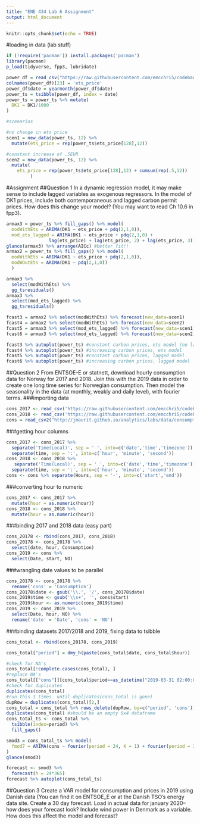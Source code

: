 ```yaml
---
title: "ENE 434 Lab 6 Assignment"
output: html_document
---
```


```r
knitr::opts_chunk$set(echo = TRUE)
```
#loading in data (lab stuff)

```r
if (!require('pacman')) install.packages('pacman')
library(pacman)
p_load(tidyverse, fpp3, lubridate)
```

```r
power_df = read_csv("https://raw.githubusercontent.com/emcchri5/codebank/main/power_df.csv")
colnames(power_df)[23] = 'ets_price'
power_df$date = yearmonth(power_df$date)
power_ts = tsibble(power_df, index = date)
power_ts = power_ts %>% mutate(
  DK1 = DK1/1000
)
```
```r
#scenarios

#no change in ets price
scen1 = new_data(power_ts, 12) %>% 
  mutate(ets_price = rep(power_ts$ets_price[128],12))

#constant increase of .5EUR
scen2 = new_data(power_ts, 12) %>%
  mutate(
    ets_price = rep(power_ts$ets_price[128],12) + cumsum(rep(.5,12))
         )
```

#Assignment
##Question 1
In a dynamic regression model, it may make sense to include lagged variables as exogenous regressors. In the model of DK1 prices, include both contemporaneous and lagged carbon permit prices. How does this change your model? (You may want to read Ch 10.6 in fpp3).
```r
armax3 = power_ts %>% fill_gaps() %>% model(
  modWithEts = ARIMA(DK1 ~ ets_price + pdq(2,1,0)),
  mod_ets_lagged = ARIMA(DK1 ~ ets_price + pdq(2,1,0) +
                lag(ets_price) + lag(ets_price, 2) + lag(ets_price, 3)))
glance(armax3) %>% arrange(AICc) #better fit!!
armax2 = power_ts %>% fill_gaps() %>% model(
  modWithEts = ARIMA(DK1 ~ ets_price + pdq(2,1,0)),
  modWOutEts = ARIMA(DK1 ~ pdq(2,1,0))
  )
```

```r
armax3 %>% 
  select(modWithEts) %>%
  gg_tsresiduals()
armax3 %>% 
  select(mod_ets_lagged) %>%
  gg_tsresiduals()
```

```r
fcast3 = armax2 %>% select(modWithEts) %>% forecast(new_data=scen1)
fcast4 = armax2 %>% select(modWithEts) %>% forecast(new_data=scen2)
fcast5 = armax3 %>% select(mod_ets_lagged) %>% forecast(new_data=scen1)
fcast6 = armax3 %>% select(mod_ets_lagged) %>% forecast(new_data=scen2)
```

```r
fcast3 %>% autoplot(power_ts) #constant carbon prices, ets model (no lags)
fcast4 %>% autoplot(power_ts) #increasing carbon prices, ets model
fcast5 %>% autoplot(power_ts) #constant carbon prices, lagged model
fcast6 %>% autoplot(power_ts) #increasing carbon prices, lagged model
```

##Question 2
From ENTSOE-E or statnett, download hourly consumption data for Norway for 2017 and 2018. Join this with the 2019 data in order to create one long time series for Norwegian consumption. Then model the seasonality in the data (at monthly, weakly and daily level), with fourier terms.
###importing data
```r
cons_2017 <- read_csv('https://raw.githubusercontent.com/emcchri5/codebank/main/NO_Energy_Cons_2017.csv')
cons_2018 <- read_csv('https://raw.githubusercontent.com/emcchri5/codebank/main/NO_Energy_Cons_2018.csv')
cons = read_csv2("http://jmaurit.github.io/analytics/labs/data/consumption-no-areas_2019_hourly.csv")
```

###getting hour columns
```r
cons_2017 <- cons_2017 %>%
  separate('Time(Local)', sep = ' ', into=c('date','time','timezone')) %>%
  separate(time, sep = ':', into=c('hour', 'minute', 'second'))
cons_2018 <- cons_2018 %>%
   separate('Time(Local)', sep = ' ', into=c('date','time','timezone')) %>%
  separate(time, sep = ':', into=c('hour', 'minute', 'second'))
cons <- cons %>% separate(Hours, sep = '-', into=c('start','end'))
```

###converting hour to numeric
```r
cons_2017 <- cons_2017 %>%
  mutate(hour = as.numeric(hour))
cons_2018 <- cons_2018 %>%
  mutate(hour = as.numeric(hour))
```

###binding 2017 and 2018 data (easy part)
```r
cons_20178 <- rbind(cons_2017, cons_2018)
cons_20178 <- cons_20178 %>%
  select(date, hour, Consumption)
cons_2019 <- cons %>% 
  select(Date, start, NO)
```

###wrangling date values to be parallel
```r
cons_20178 <- cons_20178 %>%
  rename('cons' = 'Consumption')
cons_20178$date <- gsub('\\.', '/', cons_20178$date)
cons_2019$time <- gsub('\\s+', '', cons$start)
cons_2019$hour <- as.numeric(cons_2019$time)
cons_2019 <- cons_2019 %>%
  select(Date, hour, NO) %>%
  rename('date' = 'Date', 'cons' = 'NO')
```
###binding datasets 2017/2018 and 2019, fixing data to tsibble
```r
cons_total <- rbind(cons_20178, cons_2019)

cons_total["period"] = dmy_h(paste(cons_total$date, cons_total$hour))

#check for NA's
cons_total[!complete.cases(cons_total), ]
#replace NA's
cons_total[["cons"]][cons_total$period==as_datetime("2019-03-31 02:00:00")] = cons_total[["cons"]][cons_total$period==as_datetime("2019-03-31 01:00:00")]
#check for duplicates
duplicates(cons_total)
#run this 3 times  until duplicates(cons_total is gone)
dupRow = duplicates(cons_total)[2,]
cons_total = cons_total %>% rows_delete(dupRow, by=c("period", 'cons'))
duplicates(cons_total) #should be an empty 0x4 dataframe
cons_total_ts <- cons_total %>%
  tsibble(index=period) %>%
  fill_gaps()
```

```r
smod3 = cons_total_ts %>% model(
  fmod7 = ARIMA(cons ~ fourier(period = 24, K = 1) + fourier(period = 24*7, K = 1) + fourier(period = 24*30, K = 1) + fourier (period = 24*365, K=1) + PDQ(0,0,0))
)
glance(smod3)
```

```r
forecast <- smod3 %>%
  forecast(h = 24*365)
forecast %>% autoplot(cons_total_ts)
```

##Question 3
Create a VAR model for consumption and prices in 2019 using Danish data (You can find it on ENTSOE_E or at the Danish TSO’s energy data site. Create a 30 day forecast. Load in actual data for january 2020–how does your forecast look? Include wind power in Denmark as a variable. How does this affect the model and forecast?

